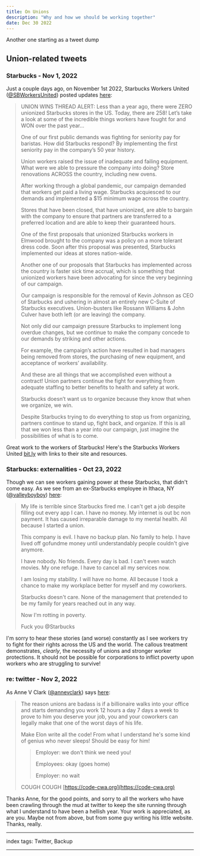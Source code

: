 ```yaml
---
title: On Unions
description: "Why and how we should be working together"
date: Dec 30 2022
---
```


Another one starting as a tweet dump

## Union-related tweets

### Starbucks - Nov 1, 2022

Just a couple days ago, on November 1st 2022, Starbucks Workers United ([@SBWorkersUnited](https://twitter.com/SBWorkersUnited)) posted updates [here](https://twitter.com/SBWorkersUnited/status/1587530037443678210?t=8uPVCxI-kUTL7tvmn7kfqQ&s=19):

> UNION WINS THREAD ALERT: Less than a year ago, there were ZERO unionized Starbucks stores in the US. Today, there are 258! Let’s take a look at some of the incredible things workers have fought for and WON over the past year…
>
> One of our first public demands was fighting for seniority pay for baristas. How did Starbucks respond? By implementing the first seniority pay in the company’s 50 year history.
>
> Union workers raised the issue of inadequate and failing equipment. What were we able to pressure the company into doing? Store renovations ACROSS the country, including new ovens.
>
> After working through a global pandemic, our campaign demanded that workers get paid a living wage. Starbucks acquiesced to our demands and implemented a $15 minimum wage across the country.
>
> Stores that have been closed, that have unionized, are able to bargain with the company to ensure that partners are transferred to a preferred location and are able to keep their guaranteed hours.
>
> One of the first proposals that unionized Starbucks workers in Elmwood brought to the company was a policy on a more tolerant dress code. Soon after this proposal was presented, Starbucks implemented our ideas at stores nation-wide.
>
> Another one of our proposals that Starbucks has implemented across the country is faster sick time accrual, which is something that unionized workers have been advocating for since the very beginning of our campaign.
>
> Our campaign is responsible for the removal of Kevin Johnson as CEO of Starbucks and ushering in almost an entirely new C-Suite of Starbucks executives. Union-busters like Rossann Williams & John Culver have both left (or are leaving) the company.
>
> Not only did our campaign pressure Starbucks to implement long overdue changes, but we continue to make the company concede to our demands by striking and other actions.
>
> For example, the campaign’s action have resulted in bad managers being removed from stores, the purchasing of new equipment, and acceptance of workers’ availability.
>
> And these are all things that we accomplished even without a contract! Union partners continue the fight for everything from adequate staffing to better benefits to health and safety at work.
>
> Starbucks doesn’t want us to organize because they know that when we organize, we win.
>
> Despite Starbucks trying to do everything to stop us from organizing, partners continue to stand up, fight back, and organize. If this is all that we won less than a year into our campaign, just imagine the possibilities of what is to come.

Great work to the workers of Starbucks! Here's the Starbucks Workers United [bit.ly](https://bit.ly/m/sbworkersunited) with links to their site and resources.

### Starbucks: externalities - Oct 23, 2022

Though we can see workers gaining power at these Starbucks, that didn't come easy. As we see from an ex-Starbucks employee in Ithaca, NY ([@valleyboyboy](https://twitter.com/valleyboyboy)) [here](https://twitter.com/valleyboyboy/status/1584304485148798976):

> My life is terrible since Starbucks fired me. I can't get a job despite filling out every app I can. I have no money. My internet is out bc non payment. It has caused irreparable damage to my mental health. All because I started a union.
>
> This company is evil. I have no backup plan. No family to help. I have lived off gofundme money until understandably people couldn't give anymore.
>
> I have nobody. No friends. Every day is bad. I can't even watch movies. My one refuge. I have to cancel all my services now.
>
> I am losing my stability. I will have no home. All because I took a chance to make my workplace better for myself and my coworkers.
>
> Starbucks doesn't care. None of the management that pretended to be my family for years reached out in any way.
>
> Now I'm rotting in poverty.
>
> Fuck you @Starbucks

I'm sorry to hear these stories (and worse) constantly as I see workers try to fight for their rights across the US and the world. The callous treatment demonstrates, _clearly_, the necessity of unions and stronger worker protections. It should not be possible for corporations to inflict poverty upon workers who are struggling to survive!

### re: twitter - Nov 2, 2022

As Anne V Clark ([@annevclark](https://twitter.com/annevclark)) says [here](https://twitter.com/annevclark/status/1587815235469066241?t=iI1B3ulwTNVOLhZAWBujMw&s=19):

> The reason unions are badass is if a billionaire walks into your office and starts demanding you work 12 hours a day 7 days a week to prove to him you deserve your job, you and your coworkers can legally make that one of the worst days of his life.
>
> Make Elon write all the code! From what I understand he's some kind of genius who never sleeps! Should be easy for him!
>
> > Employer: we don't think we need you!
> >
> > Employees: okay (goes home)
> >
> > Employer: no wait
>
> COUGH COUGH [https://code-cwa.org](https://code-cwa.org)

Thanks Anne, for the good points, and sorry to all the workers who have been crawling through the mud at twitter to keep the site running through what I understand to have been a hellish year. Your work is appreciated, as are you. Maybe not from above, but from some guy writing his little website. Thanks, really.

---

index tags: Twitter, Backup

---
